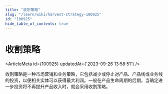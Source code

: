 ```yaml
---
title: "收割策略"
slug: "/learn/wiki/harvest-strategy-100925"
id: "100925"
hide_table_of_contents: true
---
```



# 收割策略

<ArticleMeta id={100925} updatedAt={'2023-09-26 13:58:51'} />
<div className='border-solid border-b border-t-0 my-4 border-[var(--ifm-color-gray-300)]' />

收割策略是一种市场营销和业务策略，它包括减少或停止对产品、产品线或业务线的投资，以便相关实体可以获得最大利润。一般在产品生命周期的后期，当确定进一步投资将不再提升产品收入时，就会采用收割策略。
